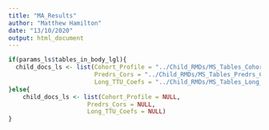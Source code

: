 ---
title: "MA_Results"
author: "Matthew Hamilton"
date: "13/10/2020"
output: html_document
---

```{r echo=FALSE}
if(params_ls$tables_in_body_lgl){
  child_docs_ls <- list(Cohort_Profile = "../Child_RMDs/MS_Tables_Cohort_Profile.RMD",
                        Predrs_Cors = "../Child_RMDs/MS_Tables_Predrs_Cors.RMD",
                        Long_TTU_Coefs = "../Child_RMDs/MS_Tables_Long_TTU_Coefs.RMD")
}else{
    child_docs_ls <- list(Cohort_Profile = NULL,
                      Predrs_Cors = NULL,
                      Long_TTU_Coefs = NULL)
}
```
